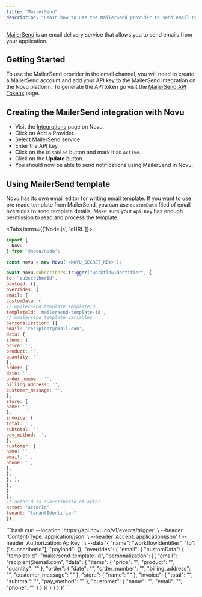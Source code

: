 ```yaml
---
title: "MailerSend"
description: "Learn how to use the MailerSend provider to send email notifications using Novu"
---
```



[MailerSend](https://www.mailersend.com/) is an email delivery service that allows you to send emails from your application.

## Getting Started

To use the MailerSend provider in the email channel, you will need to create a MailerSend account and add your API key to the MailerSend integration on the Novu platform. To generate the API token go visit the [MailerSend API Tokens](https://www.mailersend.com/help/managing-api-tokens) page.

## Creating the MailerSend integration with Novu

- Visit the [Integrations](https://dashboard-v2.novu.co/integrations?utm_campaign=docs-mailersend) page on Novu.
- Click on Add a Provider.
- Select MailerSend service.
- Enter the API key.
- Click on the `Disabled` button and mark it as `Active`.
- Click on the **Update** button.
- You should now be able to send notifications using MailerSend in Novu.

## Using MailerSend template

Novu has its own email editor for writing email template. If you want to use pre made template from MailerSend, you can use `customData` filed of email overrides to send template details. Make sure your `Api Key` has enough permission to read and process the template.

<Tabs items={['Node.js', 'cURL']}>
<Tab value="Node.js">
```jsx
import {
  Novu
} from '@novu/node';

const novu = new Novu('<NOVU_SECRET_KEY>');

await novu.subscribers.trigger("workflowIdentifier", {
to: "subscriberId",
payload: {},
overrides: {
email: {
customData: {
// mailersend template templateId
templateId: 'mailersend-template-id',
// mailersend template variables
personalization: [{
email: 'recipient@email.com',
data: {
items: {
price: '',
product: '',
quantity: '',
},
order: {
date: '',
order_number: '',
billing_address: '',
customer_message: '',
},
store: {
name: '',
},
invoice: {
total: '',
subtotal: '',
pay_method: '',
},
customer: {
name: '',
email: '',
phone: '',
},
},
}, ],
},
}
},
// actorId is subscriberId of actor
actor: "actorId"
tenant: "tenantIdentifier"
});

```
</Tab>
<Tab value="cURL">
```bash
curl --location 'https://api.novu.co/v1/events/trigger' \
--header 'Content-Type: application/json' \
--header 'Accept: application/json' \
--header 'Authorization: ApiKey <NOVU_SECRET_KEY>' \
--data '{
    "name": "workflowIdentifier",
    "to":  ["subscriberId"],
    "payload": {},
    "overrides": {
        "email": {
            "customData": {
                "templateId": "mailersend-template-id",
                "personalization": [{
                    "email": "recipient@email.com",
                    "data": {
                        "items": {
                            "price": "",
                            "product": "",
                            "quantity": ""
                        },
                        "order": {
                            "date": "",
                            "order_number": "",
                            "billing_address": "",
                            "customer_message": ""
                        },
                        "store": {
                            "name": ""
                        },
                        "invoice": {
                            "total": "",
                            "subtotal": "",
                            "pay_method": ""
                        },
                        "customer": {
                            "name": "",
                            "email": "",
                            "phone": ""
                        }
                    }
                }]
            }
        }
    }
}'
```
</Tab>
</Tabs>
